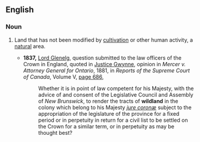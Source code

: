 ==English==

===Noun===
{{en-noun}}

# {{rfquote-sense}} Land that has not been modified by [[cultivation]] or other human activity, a [[natural]] area.
#* '''1837,''' [[w:Charles Grant, 1st Baron Glenelg|Lord Glenelg]], question submitted to the law officers of the Crown in England, quoted in [[w:John Wellington Gwynne|Justice Gwynne]], opinion in ''Mercer v. Attorney General for Ontario'', 1881, in ''Reports of the Supreme Court of Canada'', Volume V, [http://books.google.com/books?id=3JoDAAAAQAAJ&pg=RA1-PA686&dq=wildland page 686],
#*: Whether it is in point of law competent for his Majesty, with the advice of and consent of the Legislative Council and Assembly of ''New Brunswick'', to render the tracts of '''wildland''' in the colony which belong to his Majesty ''[[jure coronæ]]'' subject to the appropriation of the legislature of the province for a fixed period or in perpetuity in return for a civil list to be settled on the Crown for a similar term, or in perpetuity as may be thought best?